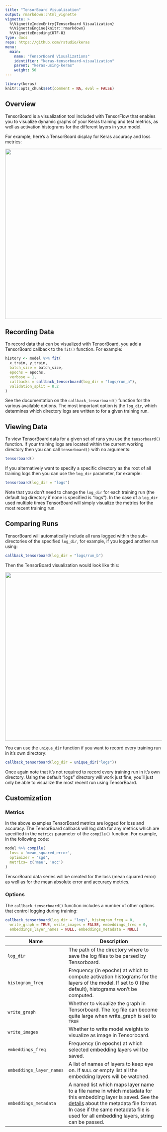 ```yaml
---
title: "TensorBoard Visualization"
output: rmarkdown::html_vignette
vignette: >
  %\VignetteIndexEntry{TensorBoard Visualization}
  %\VignetteEngine{knitr::rmarkdown}
  %\VignetteEncoding{UTF-8}
type: docs
repo: https://github.com/rstudio/keras
menu:
  main:
    name: "TensorBoard Visualizations"
    identifier: "keras-tensorboard-visualization"
    parent: "keras-using-keras"
    weight: 50
---
```


```r
library(keras)
knitr::opts_chunk$set(comment = NA, eval = FALSE)
```

## Overview

TensorBoard is a visualization tool included with TensorFlow that enables you to visualize dynamic graphs of your Keras training and test metrics, as well as activation histograms for the different layers in your model. 

For example, here's a TensorBoard display for Keras accuracy and loss metrics:

![](images/tensorboard.png){width=700 height=545 .screenshot}

## Recording Data

To record data that can be visualized with TensorBoard, you add a TensorBoard callback to the `fit()` function. For example:

```r
history <- model %>% fit(
  x_train, y_train,
  batch_size = batch_size,
  epochs = epochs,
  verbose = 1,
  callbacks = callback_tensorboard(log_dir = "logs/run_a"),
  validation_split = 0.2
)
```

See the documentation on the `callback_tensorboard()` function for the various available options. The most important option is the `log_dir`, which determines which directory logs are written to for a given training run. 

## Viewing Data

To view TensorBoard data for a given set of runs you use the `tensorboard()` function. If your training logs are located within the current working directory then you can call `tensorboard()` with no arguments:

```r
tensorboard()
```

If you alternatively want to specify a specific directory as the root of all training logs then you can use the `log_dir` parameter, for example:

```r
tensorboard(log_dir = "logs")
```

Note that you don't need to change the `log_dir` for each training run (the default log directory if none is specified is "logs"). In the case of a `log_dir` used multiple times TensorBoard will simply visualize the metrics for the most recent training run.

## Comparing Runs

TensorBoard will automatically include all runs logged within the sub-directories of the specified `log_dir`, for example, if you logged another run using:

```r
callback_tensorboard(log_dir = "logs/run_b")
```

Then the TensorBoard visualization would look like this:

![](images/tensorboard_compare.png){width=700 height=540 .screenshot}

You can use the `unique_dir` function if you want to record every training run in it's own directory:

```r
callback_tensorboard(log_dir = unique_dir("logs"))
```

Once again note that it's not required to record every training run in it's own directory. Using the default "logs" directory will work just fine, you'll just only be able to visualize the most recent run using TensorBoard.

## Customization

### Metrics

In the above examples TensorBoard metrics are logged for loss and accuracy. The TensorBoard callback will log data for any metrics which are specified in the `metrics` parameter of the `compile()` function. For example, in the following code:

```r
model %>% compile(
  loss = 'mean_squared_error',
  optimizer = 'sgd',
  metrics= c('mae', 'acc')
)
```

TensorBoard data series will be created for the loss (mean squared error) as well as for the mean absolute error and accuracy metrics.

### Options

The `callback_tensorboard()` function includes a number of other options that control logging during training:

```r
callback_tensorboard(log_dir = "logs", histogram_freq = 0,
  write_graph = TRUE, write_images = FALSE, embeddings_freq = 0,
  embeddings_layer_names = NULL, embeddings_metadata = NULL)
```

| Name  | Description |
|-----------------|-------------------------------------------------------------------|
| `log_dir`  | The path of the directory where to save the log files to be parsed by Tensorboard. |
| `histogram_freq`  | Frequency (in epochs) at which to compute activation histograms for the layers of the model. If set to 0 (the default), histograms won't be computed.  |
| `write_graph` | Whether to visualize the graph in Tensorboard. The log file can become quite large when write_graph is set to `TRUE`  |
| `write_images`  | Whether to write model weights to visualize as image in Tensorboard.  |
| `embeddings_freq` | Frequency (in epochs) at which selected embedding layers will be saved.  |
| `embeddings_layer_names` | A list of names of layers to keep eye on. If `NULL` or empty list all the embedding layers will be watched.  |
| `embeddings_metadata`  | A named list which maps layer name to a file name in which metadata for this embedding layer is saved. See the [details](https://www.tensorflow.org/how_tos/embedding_viz/#metadata_optional) about the metadata file format. In case if the same metadata file is used for all embedding layers, string can be passed.  |









